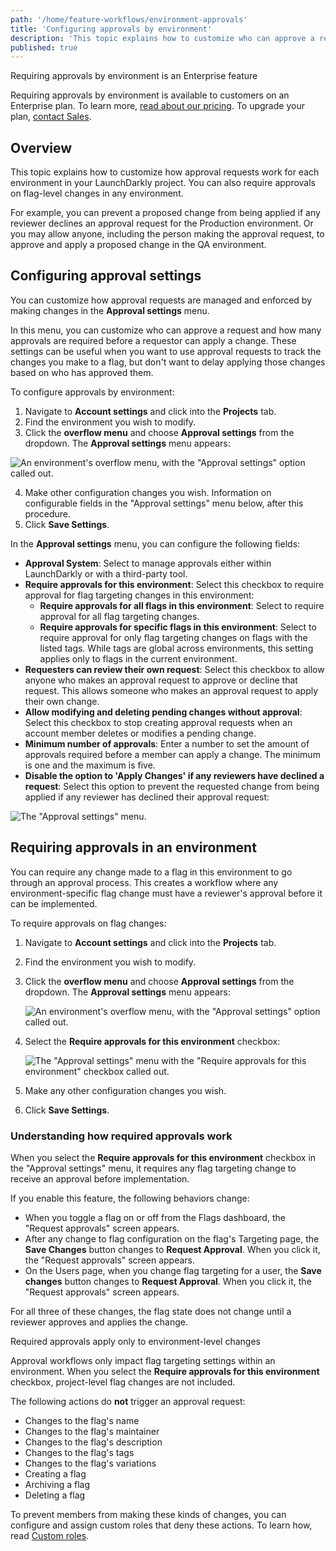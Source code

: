 ```yaml
---
path: '/home/feature-workflows/environment-approvals'
title: 'Configuring approvals by environment'
description: 'This topic explains how to customize who can approve a request for each environment in your LaunchDarkly project.'
published: true
---
```


<Callout intent="primary">
<CalloutTitle>Requiring approvals by environment is an Enterprise feature</CalloutTitle>
<CalloutDescription>

Requiring approvals by environment is available to customers on an Enterprise plan. To learn more, [read about our pricing](https://launchdarkly.com/pricing/). To upgrade your plan, [contact Sales](https://launchdarkly.com/contact-sales/).

  </CalloutDescription>
</Callout>

## Overview

This topic explains how to customize how approval requests work for each environment in your LaunchDarkly project. You can also require approvals on flag-level changes in any environment.

For example, you can prevent a proposed change from being applied if any reviewer declines an approval request for the Production environment. Or you may allow anyone, including the person making the approval request, to approve and apply a proposed change in the QA environment.

## Configuring approval settings

You can customize how approval requests are managed and enforced by making changes in the **Approval settings** menu.

In this menu, you can customize who can approve a request and how many approvals are required before a requestor can apply a change. These settings can be useful when you want to use approval requests to track the changes you make to a flag, but don't want to delay applying those changes based on who has approved them.

To configure approvals by environment:

1. Navigate to **Account settings** and click into the **Projects** tab.
2. Find the environment you wish to modify.
3. Click the **overflow menu** and choose **Approval settings** from the dropdown. The **Approval settings** menu appears:

![An environment's overflow menu, with the "Approval settings" option called out.](approvals-environment-overflow-callout.png)

4. Make other configuration changes you wish. Information on configurable fields in the "Approval settings" menu below, after this procedure.
6. Click **Save Settings**.


In the **Approval settings** menu, you can configure the following fields:

* **Approval System**: Select to manage approvals either within LaunchDarkly or with a third-party tool.
* **Require approvals for this environment**: Select this checkbox to require approval for flag targeting changes in this environment:
  * **Require approvals for all flags in this environment**: Select to require approval for all flag targeting changes.
  * **Require approvals for specific flags in this environment**: Select to require approval for only flag targeting changes on flags with the listed tags. While tags are global across environments, this setting applies only to flags in the current environment.
* **Requesters can review their own request**: Select this checkbox to allow anyone who makes an approval request to approve or decline that request. This allows someone who makes an approval request to apply their own change.
* **Allow modifying and deleting pending changes without approval**: Select this checkbox to stop creating approval requests when an account member deletes or modifies a pending change.
* **Minimum number of approvals**: Enter a number to set the amount of approvals required before a member can apply a change. The minimum is one and the maximum is five.
* **Disable the option to 'Apply Changes' if any reviewers have declined a request**: Select this option to prevent the requested change from being applied if any reviewer has declined their approval request:

![The "Approval settings" menu.](approvals-approval-settings.png)

## Requiring approvals in an environment

You can require any change made to a flag in this environment to go through an approval process. This creates a workflow where any environment-specific flag change must have a reviewer's approval before it can be implemented.

To require approvals on flag changes:

1. Navigate to **Account settings** and click into the **Projects** tab.
2. Find the environment you wish to modify.
3. Click the **overflow menu** and choose **Approval settings** from the dropdown. The **Approval settings** menu appears:

    ![An environment's overflow menu, with the "Approval settings" option called out.](approvals-environment-overflow-callout.png)
4. Select the **Require approvals for this environment** checkbox:

    ![The "Approval settings" menu with the "Require approvals for this environment" checkbox called out.](approvals-settings-require-callout.png)

5. Make any other configuration changes you wish.
6. Click **Save Settings**.

### Understanding how required approvals work

When you select the **Require approvals for this environment** checkbox in the "Approval settings" menu, it requires any flag targeting change to receive an approval before implementation.

If you enable this feature, the following behaviors change:
* When you toggle a flag on or off from the Flags dashboard, the "Request approvals" screen appears.
* After any change to flag configuration on the flag's Targeting page, the **Save Changes** button changes to **Request Approval**. When you click it, the "Request approvals" screen appears.
* On the Users page, when you change flag targeting for a user, the **Save changes** button changes to **Request Approval**. When you click it, the "Request approvals" screen appears.

For all three of these changes, the flag state does not change until a reviewer approves and applies the change.

<Callout intent="alert">
<CalloutTitle>Required approvals apply only to environment-level changes</CalloutTitle>
<CalloutDescription>

Approval workflows only impact flag targeting settings within an environment. When you select the **Require approvals for this environment** checkbox, project-level flag changes are not included.

</CalloutDescription>
</Callout>

The following actions do **not** trigger an approval request:

* Changes to the flag's name
* Changes to the flag's maintainer
* Changes to the flag's description
* Changes to the flag's tags
* Changes to the flag's variations
* Creating a flag
* Archiving a flag
* Deleting a flag

To prevent members from making these kinds of changes, you can configure and assign custom roles that deny these actions. To learn how, read [Custom roles](/home/members/custom-roles).